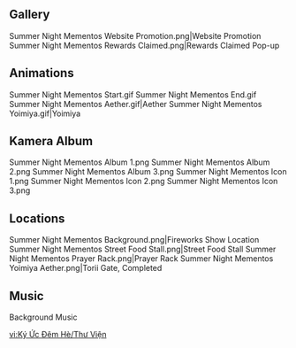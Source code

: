 {{Event Tabs}}
==Gallery==
<gallery>
Summer Night Mementos Website Promotion.png|Website Promotion
Summer Night Mementos Rewards Claimed.png|Rewards Claimed Pop-up
</gallery>

==Animations==
<gallery>
Summer Night Mementos Start.gif
Summer Night Mementos End.gif
Summer Night Mementos Aether.gif|Aether
Summer Night Mementos Yoimiya.gif|Yoimiya
</gallery>

==Kamera Album==
<gallery>
Summer Night Mementos Album 1.png
Summer Night Mementos Album 2.png
Summer Night Mementos Album 3.png
Summer Night Mementos Icon 1.png
Summer Night Mementos Icon 2.png
Summer Night Mementos Icon 3.png
</gallery>

==Locations==
<gallery>
Summer Night Mementos Background.png|Fireworks Show Location
Summer Night Mementos Street Food Stall.png|Street Food Stall
Summer Night Mementos Prayer Rack.png|Prayer Rack
Summer Night Mementos Yoimiya Aether.png|Torii Gate, Completed
</gallery>

==Music==
{{A|Summer Night Mementos BGM.ogg}} Background Music

[[vi:Ký Ức Đêm Hè/Thư Viện]]
